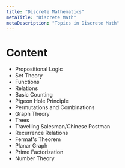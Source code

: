 ```yaml
---
title: "Discrete Mathematics"
metaTitle: "Discrete Math"
metaDescription: "Topics in Discrete Math"
---
```


# Content
- Propositional Logic
- Set Theory
- Functions
- Relations
- Basic Counting
- Pigeon Hole Principle
- Permutations and Combinations
- Graph Theory
- Trees
- Travelling Salesman/Chinese Postman
- Recurrence Relations
- Fermat's Theorem
- Planar Graph
- Prime Factorization
- Number Theory